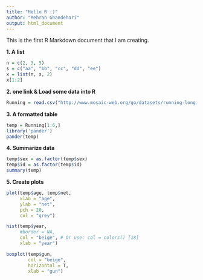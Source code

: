 ```yaml
---
title: "Hello R :)"
author: "Mehran Ghandehari"
output: html_document
---
```


This is the first R Markdown document that I am creating. 

**1. A list**

```r
n = c(2, 3, 5)
s = c("aa", "bb", "cc", "dd", "ee")
x = list(n, s, 2)
x[1:2]
```

**2. one link & Load some data into R**

```r
Running = read.csv("http://www.mosaic-web.org/go/datasets/running-longitudinal.csv")
```

**3. A formatted table**

```r
temp = Running[1:6,]
library('pander')
pander(temp)
```

**4. Summarize data** 

```r
temp$sex = as.factor(temp$sex)
temp$id = as.factor(temp$id)
summary(temp)
```

**5. Create plots**

```r
plot(temp$age, temp$net,
     xlab = "age",
     ylab = "net",
     pch = 20,
     col = "grey")

hist(temp$year,
     #border = NA,
     col = "beige", # Or use: col = colors() [18]
     xlab = "year")

boxplot(temp$gun,
        col = "beige",
        horizontal = T,
        xlab = "gun")
```